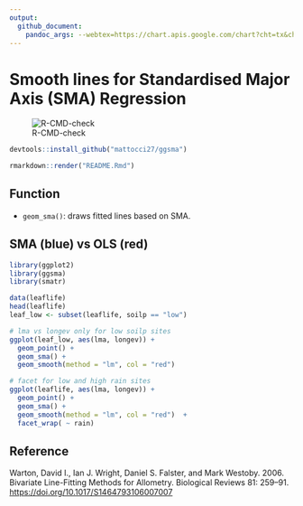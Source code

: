 ```yaml
---
output: 
  github_document:
    pandoc_args: --webtex=https://chart.apis.google.com/chart?cht=tx&chl=
---
```


# Smooth lines for Standardised Major Axis (SMA) Regression 

![R-CMD-check](https://github.com/mattocci27/ggsma/workflows/R-CMD-check/badge.svg?branch=master)

````r
devtools::install_github("mattocci27/ggsma")
````

````r
rmarkdown::render("README.Rmd")
````

## Function

- `geom_sma()`: draws fitted lines based on SMA.

## SMA (blue) vs OLS (red)

```r
library(ggplot2)
library(ggsma)
library(smatr)

data(leaflife)
head(leaflife)
leaf_low <- subset(leaflife, soilp == "low")

# lma vs longev only for low soilp sites
ggplot(leaf_low, aes(lma, longev)) +
  geom_point() +
  geom_sma() +
  geom_smooth(method = "lm", col = "red") 
```

```r
# facet for low and high rain sites 
ggplot(leaflife, aes(lma, longev)) +
  geom_point() +
  geom_sma() +
  geom_smooth(method = "lm", col = "red")  +
  facet_wrap( ~ rain)
```

## Reference

Warton, David I., Ian J. Wright, Daniel S. Falster, and Mark Westoby. 2006. Bivariate Line-Fitting Methods for Allometry. Biological Reviews 81: 259–91. [https://doi.org/10.1017/S1464793106007007](https://doi.org/10.1017/S1464793106007007)
